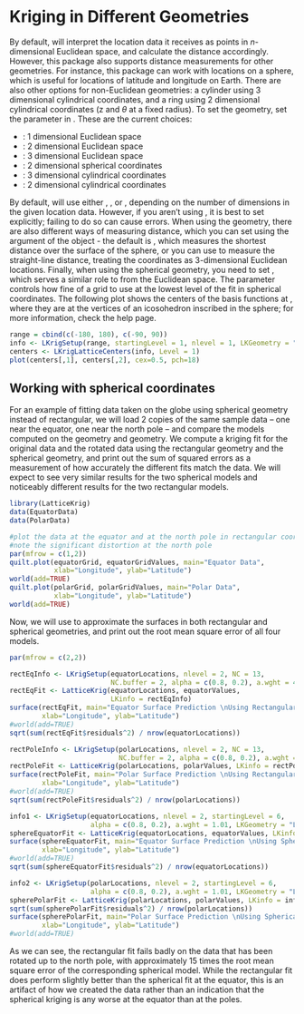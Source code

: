 # Kriging in Different Geometries

By default, \ttt{LatticeKrig} will interpret the location data it receives as points in $n$-dimensional Euclidean space, and calculate the distance accordingly. However, this package also supports distance measurements for other geometries. For instance, this package can work with locations on a sphere, which is useful for locations of latitude and longitude on Earth. There are also other options for non-Euclidean geometries: a cylinder using 3 dimensional cylindrical coordinates, and a ring using 2 dimensional cylindrical coordinates (z and $\theta$ at a fixed radius). To set the geometry, set the \ttt{LKGeometry} parameter in \ttt{LKrigSetup}. These are the current choices:

* \ttt{"LKInterval"}: 1 dimensional Euclidean space
* \ttt{"LKRectangle"}: 2 dimensional Euclidean space
* \ttt{"LKBox"}: 3 dimensional Euclidean space
* \ttt{"LKSphere"}: 2 dimensional spherical coordinates
* \ttt{"LKCylinder"}: 3 dimensional cylindrical coordinates
* \ttt{"LKRing"}: 2 dimensional cylindrical coordinates

By default, \ttt{LKinfo} will use either \ttt{LKInterval}, \ttt{LKRectangle}, or \ttt{LKBox}, depending on the number of dimensions in the given location data. However, if you aren't using \ttt{LKRectangle}, it is best to set \ttt{LKGeometry} explicitly; failing to do so can cause errors. When using the \ttt{LKSphere} geometry, there are also different ways of measuring distance, which you can set using the \ttt{distance.type} argument of the \ttt{LKinfo} object - the default is \ttt{"GreatCircle"}, which measures the shortest distance over the surface of the sphere, or you can use \ttt{"Chordal"} to measure the straight-line distance, treating the coordinates as 3-dimensional Euclidean locations. Finally, when using the spherical geometry, you need to set \ttt{startingLevel}, which serves a similar role to \ttt{NC} from the Euclidean space. The \ttt{startingLevel} parameter controls how fine of a grid to use at the lowest level of the fit in spherical coordinates. The following plot shows the centers of the basis functions at \ttt{startingLevel = 1}, where they are at the vertices of an icosohedron inscribed in the sphere; for more information, check the \ttt{LKSphere} help page.

```r
range = cbind(c(-180, 180), c(-90, 90))
info <- LKrigSetup(range, startingLevel = 1, nlevel = 1, LKGeometry = "LKSphere")
centers <- LKrigLatticeCenters(info, Level = 1)
plot(centers[,1], centers[,2], cex=0.5, pch=18)
```

## Working with spherical coordinates

For an example of fitting data taken on the globe using spherical geometry instead of rectangular, we will load 2 copies of the same sample data -- one near the equator, one near the north pole -- and compare the models computed on the \ttt{LKRectangle} geometry and \ttt{LKSphere} geometry. We compute a kriging fit for the original data and the rotated data using the rectangular geometry and the spherical geometry, and print out the sum of squared errors as a measurement of how accurately the different fits match the data. We will expect to see very similar results for the two spherical models and noticeably different results for the two rectangular models. 

```r
library(LatticeKrig)
data(EquatorData)
data(PolarData)

#plot the data at the equator and at the north pole in rectangular coordinates
#note the significant distortion at the north pole
par(mfrow = c(1,2))
quilt.plot(equatorGrid, equatorGridValues, main="Equator Data",
           xlab="Longitude", ylab="Latitude")
world(add=TRUE)
quilt.plot(polarGrid, polarGridValues, main="Polar Data",
           xlab="Longitude", ylab="Latitude")
world(add=TRUE)
```

<!-- Remember that, even though the second plot looks radically different from the first, they are both plots of the same data over equally spaced data points - the distortions in the second map are caused by the map projection failing near the pole. -->

Now, we will use \ttt{LatticeKrig} to approximate the surfaces in both rectangular and spherical geometries, and print out the root mean square error of all four models.

```r
par(mfrow = c(2,2))

rectEqInfo <- LKrigSetup(equatorLocations, nlevel = 2, NC = 13,
                         NC.buffer = 2, alpha = c(0.8, 0.2), a.wght = 4.01)
rectEqFit <- LatticeKrig(equatorLocations, equatorValues,
                         LKinfo = rectEqInfo)
surface(rectEqFit, main="Equator Surface Prediction \nUsing Rectangular Kriging",
        xlab="Longitude", ylab="Latitude")
#world(add=TRUE)
sqrt(sum(rectEqFit$residuals^2) / nrow(equatorLocations))

rectPoleInfo <- LKrigSetup(polarLocations, nlevel = 2, NC = 13,
                           NC.buffer = 2, alpha = c(0.8, 0.2), a.wght = 4.01)
rectPoleFit <- LatticeKrig(polarLocations, polarValues, LKinfo = rectPoleInfo)
surface(rectPoleFit, main="Polar Surface Prediction \nUsing Rectangular Kriging",
        xlab="Longitude", ylab="Latitude")
#world(add=TRUE)
sqrt(sum(rectPoleFit$residuals^2) / nrow(polarLocations))

info1 <- LKrigSetup(equatorLocations, nlevel = 2, startingLevel = 6,
                    alpha = c(0.8, 0.2), a.wght = 1.01, LKGeometry = "LKSphere")
sphereEquatorFit <- LatticeKrig(equatorLocations, equatorValues, LKinfo = info1)
surface(sphereEquatorFit, main="Equator Surface Prediction \nUsing Spherical Kriging",
        xlab="Longitude", ylab="Latitude")
#world(add=TRUE)
sqrt(sum(sphereEquatorFit$residuals^2) / nrow(equatorLocations))

info2 <- LKrigSetup(polarLocations, nlevel = 2, startingLevel = 6,
                    alpha = c(0.8, 0.2), a.wght = 1.01, LKGeometry = "LKSphere")
spherePolarFit <- LatticeKrig(polarLocations, polarValues, LKinfo = info2)
sqrt(sum(spherePolarFit$residuals^2) / nrow(polarLocations))
surface(spherePolarFit, main="Polar Surface Prediction \nUsing Spherical Kriging",
        xlab="Longitude", ylab="Latitude")
#world(add=TRUE)
```

As we can see, the rectangular fit fails badly on the data that has been rotated up to the north pole, with approximately 15 times the root mean square error of the corresponding spherical model. While the rectangular fit does perform slightly better than the spherical fit at the equator, this is an artifact of how we created the data rather than an indication that the spherical kriging is any worse at the equator than at the poles. 